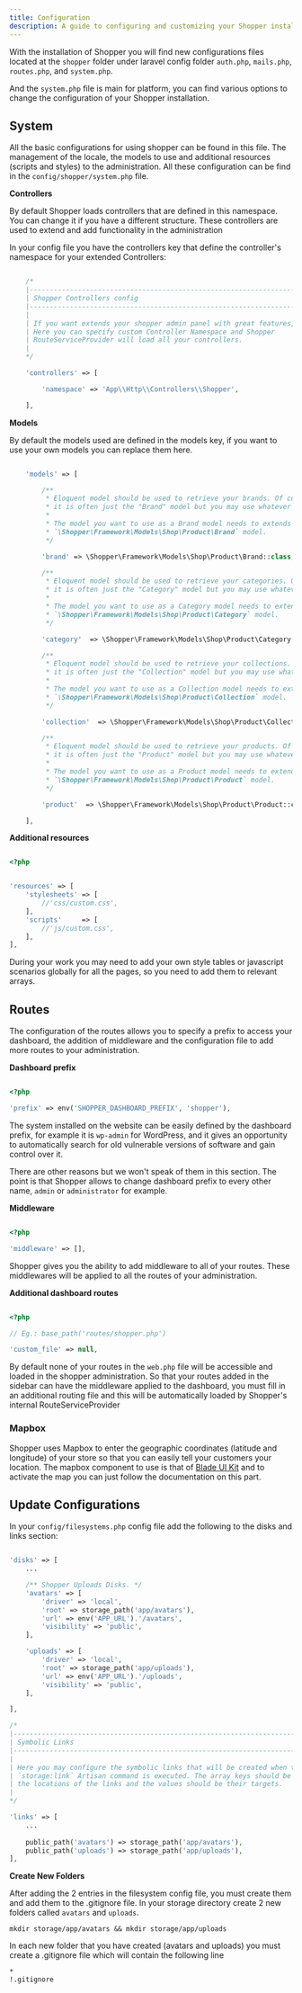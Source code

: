 ```yaml
---
title: Configuration
description: A guide to configuring and customizing your Shopper installation.
---
```



With the installation of Shopper you will find new configurations files located at the `shopper` folder under laravel config folder `auth.php`, `mails.php`, `routes.php`, and `system.php`.  

And the `system.php` file is main for platform, you can find various options to change the configuration of your Shopper installation.

<Info message="If you cache your configuration files please make sure to run `php artisan config:clear` after you changed something" />

## System

All the basic configurations for using shopper can be found in this file. The management of the locale, the models to use and additional resources (scripts and styles) to the administration. All these configuration can be find in the `config/shopper/system.php` file.

**Controllers**

By default Shopper loads controllers that are defined in this namespace. You can change it if you have a different structure. These controllers are used to extend and add functionality in the administration

In your config file you have the controllers key that define the controller's namespace for your extended Controllers:

```php

    /*
    |--------------------------------------------------------------------------
    | Shopper Controllers config
    |--------------------------------------------------------------------------
    |
    | If you want extends your shopper admin panel with great features,
    | Here you can specify custom Controller Namespace and Shopper
    | RouteServiceProvider will load all your controllers.
    |
    */

    'controllers' => [

        'namespace' => 'App\\Http\\Controllers\\Shopper',

    ],


```

**Models**

By default the models used are defined in the models key, if you want to use your own models you can replace them here.

```php

    'models' => [

        /**
         * Eloquent model should be used to retrieve your brands. Of course,
         * it is often just the "Brand" model but you may use whatever you like.
         *
         * The model you want to use as a Brand model needs to extends the
         * `\Shopper\Framework\Models\Shop\Product\Brand` model.
         */

        'brand' => \Shopper\Framework\Models\Shop\Product\Brand::class,

        /**
         * Eloquent model should be used to retrieve your categories. Of course,
         * it is often just the "Category" model but you may use whatever you like.
         *
         * The model you want to use as a Category model needs to extends the
         * `\Shopper\Framework\Models\Shop\Product\Category` model.
         */

        'category'  => \Shopper\Framework\Models\Shop\Product\Category::class,

        /**
         * Eloquent model should be used to retrieve your collections. Of course,
         * it is often just the "Collection" model but you may use whatever you like.
         *
         * The model you want to use as a Collection model needs to extends the
         * `\Shopper\Framework\Models\Shop\Product\Collection` model.
         */

        'collection'  => \Shopper\Framework\Models\Shop\Product\Collection::class,

        /**
         * Eloquent model should be used to retrieve your products. Of course,
         * it is often just the "Product" model but you may use whatever you like.
         *
         * The model you want to use as a Product model needs to extends the
         * `\Shopper\Framework\Models\Shop\Product\Product` model.
         */

        'product'  => \Shopper\Framework\Models\Shop\Product\Product::class,

    ],

```


**Additional resources**

```php

<?php


'resources' => [
    'stylesheets' => [
        //'css/custom.css',
    ],
    'scripts'     => [
        //'js/custom.css',
    ],
],

```

During your work you may need to add your own style tables or javascript scenarios globally for all the pages, so you need to add them to relevant arrays.


## Routes

The configuration of the routes allows you to specify a prefix to access your dashboard, the addition of middleware and the configuration file to add more routes to your administration.

**Dashboard prefix**

```php

<?php

'prefix' => env('SHOPPER_DASHBOARD_PREFIX', 'shopper'),

```

The system installed on the website can be easily defined by the dashboard prefix, for example it is `wp-admin` for WordPress, and it gives an opportunity to automatically search for old vulnerable versions of software and gain control over it.

There are other reasons but we won't speak of them in this section. The point is that Shopper allows to change dashboard prefix to every other name, `admin` or `administrator` for example.

**Middleware**

```php

<?php

'middleware' => [],

```

Shopper gives you the ability to add middleware to all of your routes. These middlewares will be applied to all the routes of your administration.


**Additional dashboard routes**

```php

<?php

// Eg.: base_path('routes/shopper.php')

'custom_file' => null,

```

By default none of your routes in the `web.php` file will be accessible and loaded in the shopper administration. So that your routes added in the sidebar can have the middleware applied to the dashboard, you must fill in an additional routing file and this will be automatically loaded by Shopper's internal RouteServiceProvider


### Mapbox

Shopper uses Mapbox to enter the geographic coordinates (latitude and longitude) of your store so that you can easily tell your customers your location.
The mapbox component to use is that of [Blade UI Kit](https://blade-ui-kit.com/docs/0.x/mapbox) and to activate the map you can just follow the documentation on this part.

## Update Configurations

In your `config/filesystems.php` config file add the following to the disks and links section:

```php

'disks' => [
    ...

    /** Shopper Uploads Disks. */
    'avatars' => [
        'driver' => 'local',
        'root' => storage_path('app/avatars'),
        'url' => env('APP_URL').'/avatars',
        'visibility' => 'public',
    ],

    'uploads' => [
        'driver' => 'local',
        'root' => storage_path('app/uploads'),
        'url' => env('APP_URL').'/uploads',
        'visibility' => 'public',
    ],

],

/*
|--------------------------------------------------------------------------
| Symbolic Links
|--------------------------------------------------------------------------
|
| Here you may configure the symbolic links that will be created when the
| `storage:link` Artisan command is executed. The array keys should be
| the locations of the links and the values should be their targets.
|
*/

'links' => [
    ...
    
    public_path('avatars') => storage_path('app/avatars'),
    public_path('uploads') => storage_path('app/uploads'),
],

```

**Create New Folders**

After adding the 2 entries in the filesystem config file, you must create them and add them to the .gitignore file.
In your storage directory create 2 new folders called `avatars` and `uploads`.

```shell
mkdir storage/app/avatars && mkdir storage/app/uploads
```

In each new folder that you have created (avatars and uploads) you must create a .gitignore file which will contain the following line

```shell
*
!.gitignore
```


